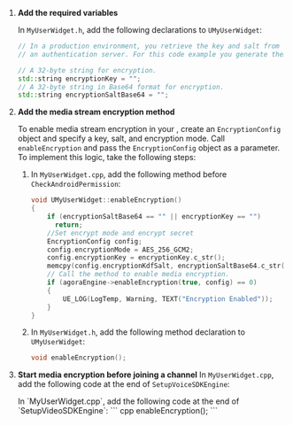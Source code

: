 <PlatformWrapper platform="unreal">

1.  **Add the required variables**

    In `MyUserWidget.h`, add the following declarations to `UMyUserWidget`:

    ```cpp
    // In a production environment, you retrieve the key and salt from
    // an authentication server. For this code example you generate them locally.

    // A 32-byte string for encryption.
    std::string encryptionKey = "";
    // A 32-byte string in Base64 format for encryption.
    std::string encryptionSaltBase64 = "";
    ```

3.  **Add the media stream encryption method**

    To enable media stream encryption in your <Vpl k="CLIENT" />, create an `EncryptionConfig` object and specify a key, salt, and encryption mode. Call `enableEncryption` and pass the `EncryptionConfig` object as a parameter. To implement this logic, take the following steps:
    
    1. In `MyUserWidget.cpp`, add the following method before `CheckAndroidPermission`:
        
        ```cpp
        void UMyUserWidget::enableEncryption()
        {
            if (encryptionSaltBase64 == "" || encryptionKey == "")
              return;
            //Set encrypt mode and encrypt secret
            EncryptionConfig config;
            config.encryptionMode = AES_256_GCM2;
            config.encryptionKey = encryptionKey.c_str();
            memcpy(config.encryptionKdfSalt, encryptionSaltBase64.c_str(), 32);
            // Call the method to enable media encryption.
            if (agoraEngine->enableEncryption(true, config) == 0)
            {
                UE_LOG(LogTemp, Warning, TEXT("Encryption Enabled"));
            }
        }
        ```

    2. In `MyUserWidget.h`, add the following method declaration to `UMyUserWidget`:
        
        ```cpp
        void enableEncryption();
        ```

4.  **Start media encryption before joining a channel**
    <ProductWrapper product = "voice-calling">
    In `MyUserWidget.cpp`, add the following code at the end of `SetupVoiceSDKEngine`:
    </ProductWrapper>

    <ProductWrapper notAllowed = "voice-calling">
    In `MyUserWidget.cpp`, add the following code at the end of `SetupVideoSDKEngine`:
    </ProductWrapper>
    ``` cpp
    enableEncryption();
    ```
</PlatformWrapper>